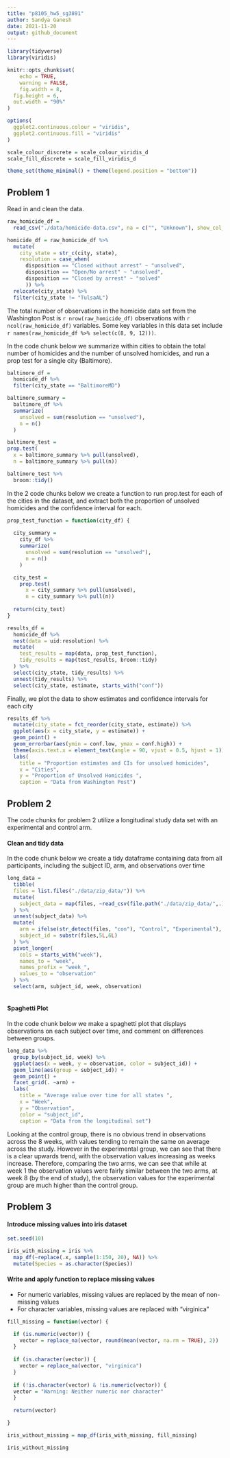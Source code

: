 ```yaml
---
title: "p8105_hw5_sg3891"
author: Sandya Ganesh
date: 2021-11-20
output: github_document
---
```


```r
library(tidyverse)
library(viridis)

knitr::opts_chunk$set(
	echo = TRUE,
	warning = FALSE,
	fig.width = 8, 
  fig.height = 6,
  out.width = "90%"
)

options(
  ggplot2.continuous.colour = "viridis",
  ggplot2.continuous.fill = "viridis"
)

scale_colour_discrete = scale_colour_viridis_d
scale_fill_discrete = scale_fill_viridis_d

theme_set(theme_minimal() + theme(legend.position = "bottom"))
```

## Problem 1

Read in and clean the data.

```r
raw_homicide_df =
  read_csv("./data/homicide-data.csv", na = c("", "Unknown"), show_col_types = FALSE)

homicide_df = raw_homicide_df %>% 
  mutate(
    city_state = str_c(city, state),
    resolution = case_when(
      disposition == "Closed without arrest" ~ "unsolved",
      disposition == "Open/No arrest" ~ "unsolved",
      disposition == "Closed by arrest" ~ "solved"
      )) %>% 
  relocate(city_state) %>% 
  filter(city_state != "TulsaAL")
```


The total number of observations in the homicide data set from the Washington Post is `r nrow(raw_homicide_df)` observations with `r ncol(raw_homicide_df)` variables. Some key variables in this data set include `r names(raw_homicide_df %>% select(c(8, 9, 12)))`. 

In the code chunk below we summarize within cities to obtain the total number of homicides and the number of unsolved homicides, and run a prop test for a single city (Baltimore).

```r
baltimore_df = 
  homicide_df %>% 
  filter(city_state == "BaltimoreMD")

baltimore_summary = 
  baltimore_df %>% 
  summarize(
    unsolved = sum(resolution == "unsolved"),
    n = n()
  )

baltimore_test =
prop.test(
  x = baltimore_summary %>% pull(unsolved),
  n = baltimore_summary %>% pull(n))

baltimore_test %>% 
  broom::tidy()
```

In the 2 code chunks below we create a function to run prop.test for each of the cities in the dataset, and extract both the proportion of unsolved homicides and the confidence interval for each.

```r
prop_test_function = function(city_df) {
  
  city_summary =
    city_df %>%
    summarize(
      unsolved = sum(resolution == "unsolved"),
      n = n()
    )

  city_test =
    prop.test(
      x = city_summary %>% pull(unsolved),
      n = city_summary %>% pull(n))
  
  return(city_test)
}

```

```r
results_df = 
  homicide_df %>% 
  nest(data = uid:resolution) %>% 
  mutate(
    test_results = map(data, prop_test_function),
    tidy_results = map(test_results, broom::tidy)
  ) %>% 
  select(city_state, tidy_results) %>% 
  unnest(tidy_results) %>% 
  select(city_state, estimate, starts_with("conf"))

```

Finally, we plot the data to show estimates and confidence intervals for each city

```r
results_df %>% 
  mutate(city_state = fct_reorder(city_state, estimate)) %>% 
  ggplot(aes(x = city_state, y = estimate)) +
  geom_point() +
  geom_errorbar(aes(ymin = conf.low, ymax = conf.high)) +
  theme(axis.text.x = element_text(angle = 90, vjust = 0.5, hjust = 1)) +
  labs(
    title = "Proportion estimates and CIs for unsolved homicides",
    x = "Cities",
    y = "Proportion of Unsolved Homicides ",
    caption = "Data from Washington Post")
```

## Problem 2

The code chunks for problem 2 utilize a longitudinal study data set with an experimental and control arm. 


#### Clean and tidy data

In the code chunk below we create a tidy dataframe containing data from all participants, including the subject ID, arm, and observations over time

```r
long_data = 
  tibble(
  files = list.files("./data/zip_data/")) %>%
  mutate(
    subject_data = map(files, ~read_csv(file.path("./data/zip_data/",.), show_col_types = FALSE))
  ) %>%
  unnest(subject_data) %>%
  mutate(
    arm = ifelse(str_detect(files, "con"), "Control", "Experimental"),
    subject_id = substr(files,5L,6L)
  ) %>% 
  pivot_longer(
    cols = starts_with("week"),
    names_to = "week",
    names_prefix = "week_",
    values_to = "observation"
  ) %>% 
  select(arm, subject_id, week, observation)
  
```

#### Spaghetti Plot
In the code chunk below we make a spaghetti plot that displays observations on each subject over time, and comment on differences between groups.

```r
long_data %>% 
  group_by(subject_id, week) %>% 
  ggplot(aes(x = week, y = observation, color = subject_id)) + 
  geom_line(aes(group = subject_id)) + 
  geom_point() +
  facet_grid(. ~arm) +
  labs(
    title = "Average value over time for all states ",
    x = "Week",
    y = "Observation",
    color = "subject_id",
    caption = "Data from the longitudinal set")
```

Looking at the control group, there is no obvious trend in observations across the 8 weeks, with values tending to remain the same on average across the study. However in the experimental group, we can see that there is a clear upwards trend, with the observation values increasing as weeks increase. Therefore, comparing the two arms, we can see that while at week 1 the observation values were fairly similar between the two arms, at week 8 (by the end of study), the observation values for the experimental group are much higher than the control group. 

## Problem 3

#### Introduce missing values into iris dataset
```r
set.seed(10)

iris_with_missing = iris %>% 
  map_df(~replace(.x, sample(1:150, 20), NA)) %>%
  mutate(Species = as.character(Species))
```

#### Write and apply function to replace missing values
* For numeric variables, missing values are replaced by the mean of non-missing values
* For character variables, missing values are replaced with "virginica"

```r
fill_missing = function(vector) {

  if (is.numeric(vector)) {
    vector = replace_na(vector, round(mean(vector, na.rm = TRUE), 2))
  }
  
  if (is.character(vector)) {
    vector = replace_na(vector, "virginica")
  }
  
  if (!is.character(vector) & !is.numeric(vector)) {
  vector = "Warning: Neither numeric nor character"
  }
  
  return(vector)

}

iris_without_missing = map_df(iris_with_missing, fill_missing)

iris_without_missing
```
